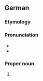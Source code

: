 ==German==
{{wikipedia}}
{{wikipedia|lang=de}}

===Etymology===
{{af|de|Bremen|-er-|Hafen}}

===Pronunciation===
* {{IPA|de|/bʁeːmɐˈhaːfən/}}
* {{audio|de|De-Bremerhaven.ogg|Audio}}

===Proper noun===
{{de-proper noun|n|old=1}}

# {{place|de|city|s/Bremen|in northwestern|c/Germany|t=Bremerhaven}}